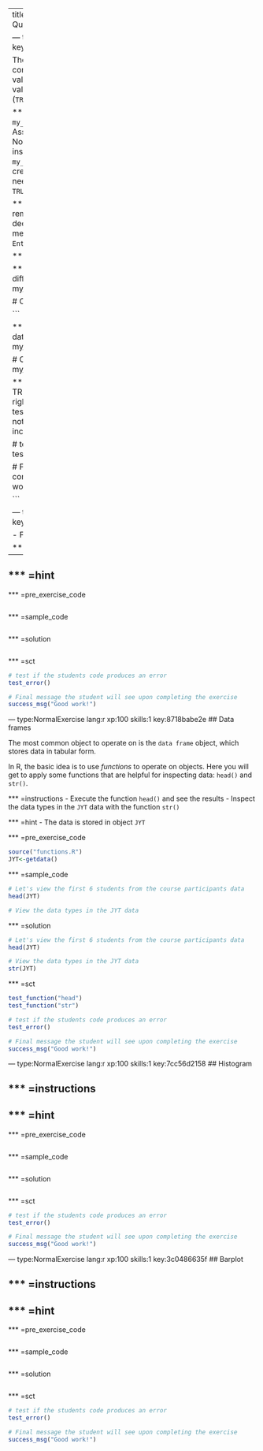---
title       : R data and variable types
description : Quick overview to R data and variable types.

--- type:NormalExercise lang:r xp:100 skills:1 key:e4360dcfec
## Data types in R (1)

There are different data types in R. The most commonly used are
- Numbers and decimal values are called numeric
- Text or character values are called characters
- Boolean values (`TRUE` or `FALSE`) are called logical

*** =instructions
- Create character object `my_initials` by assigning your initials in it.
- Assign the number 10.5 in `my_numeric_object`. Note that the decimal separator in R is dot instead of comma. 
- Create the object `my_boolean` by executing the line. Note that when creating boolean values, no quotation marks are needed.
- Change the value of `my_boolean` to `TRUE`
- str()?

*** =hint
- When creating a character object, remember to use quotation marks.
- Dot is the decimal mark in R:  `2.5` is decimal number but `2,5` means a different thing!
- Remember that `Ctrl + Enter` executes a single row.

*** =pre_exercise_code
```r
```

*** =sample_code
```r
# Create objects with different data types
my_initials<-
my_numeric_object<-
my_boolean<-FALSE

# Change the value of my_boolean to TRUE


```

*** =solution
```r
# Create objects with different data types
my_initials<-"E.K."
my_numeric_object<-10.5
my_boolean<-FALSE

# Change the value of my_boolean
my_boolean<-TRUE
```

*** =sct
```r
test_student_typed("my_boolean<-TRUE", not_typed_msg="Something is not quite right with my_boolean")
test_object("my_initials")
test_student_typed("my_numeric_object<-10.5", not_typed_msg="Object my_numeric is incorrect")

# test if the students code produces an error
test_error()

# Final message the student will see upon completing the exercise
success_msg("Good work!")

```

--- type:NormalExercise lang:r xp:100 skills:1 key:9ee1ba578e
## Data types in R (2)

- Factors and `cut()`

*** =instructions
- 

*** =hint
- 

*** =pre_exercise_code
```r
```

*** =sample_code
```r
```

*** =solution
```r
```

*** =sct
```r
# test if the students code produces an error
test_error()

# Final message the student will see upon completing the exercise
success_msg("Good work!")

```

--- type:NormalExercise lang:r xp:100 skills:1 key:8718babe2e
## Data frames

The most common object to operate on is the `data frame` object, which stores data in tabular form.

In R, the basic idea is to use *functions* to operate on objects. Here you will get to apply some functions that are helpful for inspecting data: `head()` and `str()`.

*** =instructions
- Execute the function `head()` and see the results
- Inspect the data types in the `JYT` data with the function `str()`

*** =hint
- The data is stored in object `JYT`

*** =pre_exercise_code
```r
source("functions.R")
JYT<-getdata()
```

*** =sample_code
```r
# Let's view the first 6 students from the course participants data
head(JYT)

# View the data types in the JYT data


```

*** =solution
```r
# Let's view the first 6 students from the course participants data
head(JYT)

# View the data types in the JYT data
str(JYT)
```

*** =sct
```r
test_function("head")
test_function("str")

# test if the students code produces an error
test_error()

# Final message the student will see upon completing the exercise
success_msg("Good work!")

```

--- type:NormalExercise lang:r xp:100 skills:1 key:7cc56d2158
## Histogram


*** =instructions
- 

*** =hint
- 

*** =pre_exercise_code
```r
```

*** =sample_code
```r
```

*** =solution
```r
```

*** =sct
```r
# test if the students code produces an error
test_error()

# Final message the student will see upon completing the exercise
success_msg("Good work!")

```

--- type:NormalExercise lang:r xp:100 skills:1 key:3c0486635f
## Barplot


*** =instructions
- 

*** =hint
- 

*** =pre_exercise_code
```r
```

*** =sample_code
```r
```

*** =solution
```r
```

*** =sct
```r
# test if the students code produces an error
test_error()

# Final message the student will see upon completing the exercise
success_msg("Good work!")

```


